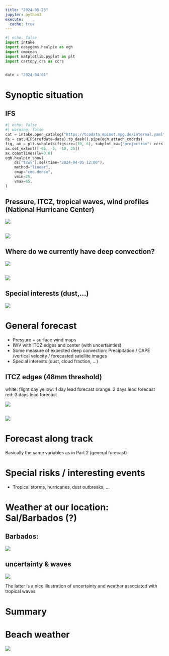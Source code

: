 ```yaml
---
title: "2024-05-23"
jupyter: python3
execute:
  cache: true
---
```


```python
#| echo: false
import intake
import easygems.healpix as egh
import cmocean
import matplotlib.pyplot as plt
import cartopy.crs as ccrs


date = "2024-04-01"
```

# Synoptic situation
## IFS

```python
#| echo: false
#| warning: false
cat = intake.open_catalog("https://tcodata.mpimet.mpg.de/internal.yaml")
ds = cat.HIFS(refdate=date).to_dask().pipe(egh.attach_coords)
fig, ax = plt.subplots(figsize=(10, 6), subplot_kw={"projection": ccrs.PlateCarree()})
ax.set_extent([-65, -5, -10, 25])
ax.coastlines(lw=0.8)
egh.healpix_show(
    ds["tcwv"].sel(time="2024-04-05 12:00"),
    method="linear",
    cmap="cmo.dense",
    vmin=25,
    vmax=65,
)
```
## Pressure, ITCZ, tropical waves, wind profiles (National Hurricane Center)
![](https://pad.gwdg.de/uploads/12938491-993c-433d-aa5b-0cffec3c1dd8.png)

##
![](https://pad.gwdg.de/uploads/1b518c6a-ba3e-4874-aa3b-dd7932402de9.png)


## Where do we currently have deep convection?
![](https://pad.gwdg.de/uploads/e7e8eb70-00b7-4dea-8fb1-f19d6c661469.png)

##
![](https://pad.gwdg.de/uploads/3a7d66a2-2acc-4362-83f4-1487638f98fb.png)

## Special interests (dust,...)
![](https://pad.gwdg.de/uploads/153ba1ab-514b-4d8b-98ae-1179359e359e.png)

# General forecast
- Pressure + surface wind maps
- IWV with ITCZ edges and center (with uncertainties)
- Some measure of expected deep convection: Precipitation / CAPE /vertical velocity / forecasted satellite images
- Special interests (dust, cloud fraction, ...)

## ITCZ edges (48mm threshold)

white:   flight day
yellow:  1 day lead forecast
orange:  2 days lead forecast
red:     3 days lead forecast

![](https://pad.gwdg.de/uploads/f84d729d-8dcf-4618-97ca-0b42026658e4.png)

##
![](https://pad.gwdg.de/uploads/86d1447a-fd56-4183-b342-b75c0e52ae23.png)




# Forecast along track

Basically the same variables as in Part 2 (general forecast)

# Special risks / interesting events

- Tropical storms, hurricanes, dust outbreaks, ...


# Weather at our location: Sal/Barbados (?)

## Barbados:
![](https://pad.gwdg.de/uploads/6f2042c2-6c91-40f3-80db-c5d744076261.png)

## uncertainty & waves
![](https://pad.gwdg.de/uploads/49a4ecdc-2b5c-4b0d-839f-6465707a2792.png)

:::{.notes}
The latter is a nice illustration of uncertainty and weather associated with tropical waves.
:::

# Summary

# Beach weather

![](https://pad.gwdg.de/uploads/5f8d73cc-d302-44dd-8645-4d6a104aaeb3.png)
